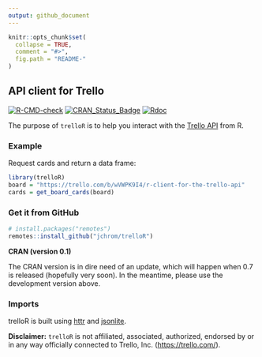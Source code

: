 ```yaml
---
output: github_document
---
```


<!-- README.md is generated from README.Rmd. Please edit that file -->

```r
knitr::opts_chunk$set(
  collapse = TRUE,
  comment = "#>",
  fig.path = "README-"
)
```

API client for Trello
---------------------

<!-- badges: start -->
[![R-CMD-check](https://github.com/jchrom/trelloR/workflows/R-CMD-check/badge.svg)](https://github.com/jchrom/trelloR/actions)
[![CRAN_Status_Badge](https://www.r-pkg.org/badges/version/trelloR)](https://cran.r-project.org/package=trelloR/)
[![Rdoc](https://www.rdocumentation.org/badges/version/trelloR)](https://www.rdocumentation.org/packages/trelloR/)
<!-- badges: end -->

The purpose of `trelloR` is to help you interact with the [Trello API](https://developer.atlassian.com/cloud/trello/rest) from R.

### Example

Request cards and return a data frame:

```r
library(trelloR)
board = "https://trello.com/b/wVWPK9I4/r-client-for-the-trello-api"
cards = get_board_cards(board)
```

### Get it from GitHub

```r
# install.packages("remotes")
remotes::install_github("jchrom/trelloR")
```

__CRAN (version 0.1)__

The CRAN version is in dire need of an update, which will happen when 0.7 is
released (hopefully very soon). In the meantime, please use the development
version above.

### Imports

trelloR is built using [httr](https://cran.r-project.org/package=httr) and [jsonlite](https://cran.r-project.org/package=jsonlite).

**Disclaimer:** `trelloR` is not affiliated, associated, authorized, endorsed
by or in any way officially connected to Trello, Inc. (<https://trello.com/>).

